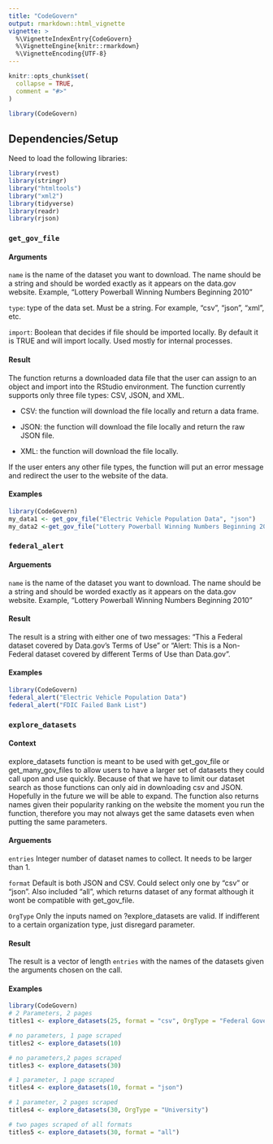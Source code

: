 ```yaml
---
title: "CodeGovern"
output: rmarkdown::html_vignette
vignette: >
  %\VignetteIndexEntry{CodeGovern}
  %\VignetteEngine{knitr::rmarkdown}
  %\VignetteEncoding{UTF-8}
---
```


```r
knitr::opts_chunk$set(
  collapse = TRUE,
  comment = "#>"
)
```

```r
library(CodeGovern)
```


## Dependencies/Setup
Need to load the following libraries:

```r
library(rvest)
library(stringr)
library("htmltools")
library("xml2")
library(tidyverse)
library(readr)
library(rjson)
```


### `get_gov_file`

#### Arguments

`name` is the name of the dataset you want to download. The name should be a string and should be worded exactly as it appears on the data.gov website. Example, "Lottery Powerball Winning Numbers Beginning 2010"

`type`: type of the data set. Must be a string. For example, "csv", "json", "xml", etc. 

`import`: Boolean that decides if file should be imported locally. By default it is TRUE and will import locally. Used mostly for internal processes. 


#### Result
The function returns a downloaded data file that the user can assign to an object and import into the RStudio environment. The function currently supports only three file types: CSV, JSON, and XML.

- CSV: the function will download the file locally and return a data frame.

- JSON: the function will download the file locally and return the raw JSON file.

- XML: the function will download the file locally.

If the user enters any other file types, the function will put an error message and redirect the user to the website of the data.


#### Examples

```r
library(CodeGovern)
my_data1 <- get_gov_file("Electric Vehicle Population Data", "json")
my_data2 <-get_gov_file("Lottery Powerball Winning Numbers Beginning 2010", "csv")
```

### `federal_alert`

#### Arguements 
`name` is the name of the dataset you want to download. The name should be a string and should be worded exactly as it appears on the data.gov website. Example, "Lottery Powerball Winning Numbers Beginning 2010"

#### Result

The result is a string with either one of two messages: "This a Federal dataset covered by Data.gov's Terms of Use" or "Alert: This is a Non-Federal dataset covered by different Terms of Use than Data.gov". 

#### Examples
```r
library(CodeGovern)
federal_alert("Electric Vehicle Population Data")
federal_alert("FDIC Failed Bank List")
```

### `explore_datasets`

#### Context
explore_datasets function is meant to be used with get_gov_file or get_many_gov_files to allow users to have a larger set of datasets they could call upon and use quickly. Because of that we have to limit our dataset search as those functions can only aid in downloading csv and JSON. Hopefully in the future we will be able to expand. The function also returns names given their popularity ranking on the website the moment you run the function, therefore you may not always get the same datasets even when putting the same parameters. 

#### Arguements 
`entries` Integer number of dataset names to collect. It needs to be larger than 1.

`format` Default is both JSON and CSV. Could select only one by "csv" or "json". Also included "all", which returns dataset of any format although it wont be compatible with get_gov_file. 

`OrgType` Only the inputs named on ?explore_datasets are valid. If indifferent to a certain organization type, just disregard parameter. 

#### Result

The result is a vector of length `entries` with the names of the datasets given the arguments chosen on the call.

#### Examples
```r
library(CodeGovern)
# 2 Parameters, 2 pages
titles1 <- explore_datasets(25, format = "csv", OrgType = "Federal Government")

# no parameters, 1 page scraped
titles2 <- explore_datasets(10)

# no parameters,2 pages scraped
titles3 <- explore_datasets(30)

# 1 parameter, 1 page scraped
titles4 <- explore_datasets(10, format = "json")

# 1 parameter, 2 pages scraped
titles4 <- explore_datasets(30, OrgType = "University")

# two pages scraped of all formats
titles5 <- explore_datasets(30, format = "all")
```
